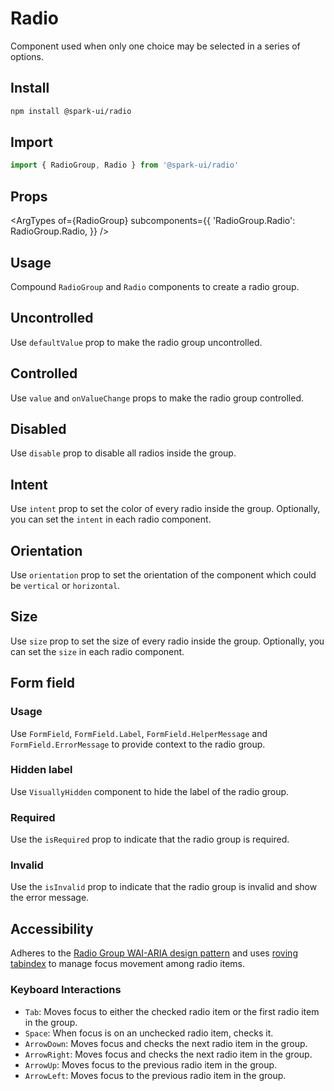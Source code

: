 
<Meta of={RadioStories} />

# Radio

Component used when only one choice may be selected in a series of options.

## Install

```sh
npm install @spark-ui/radio
```

## Import

```ts
import { RadioGroup, Radio } from '@spark-ui/radio'
```

## Props

<ArgTypes
  of={RadioGroup}
  subcomponents={{
    'RadioGroup.Radio': RadioGroup.Radio,
  }}
/>

## Usage

Compound `RadioGroup` and `Radio` components to create a radio group.

<Canvas of={RadioStories.Default} />

## Uncontrolled

Use `defaultValue` prop to make the radio group uncontrolled.

<Canvas of={RadioStories.Uncontrolled} />

## Controlled

Use `value` and `onValueChange` props to make the radio group controlled.

<Canvas of={RadioStories.Controlled} />

## Disabled

Use `disable` prop to disable all radios inside the group.

<Canvas of={RadioStories.Disabled} />

## Intent

Use `intent` prop to set the color of every radio inside the group. Optionally, you can set the `intent` in each radio component.

<Canvas of={RadioStories.Intent} />

## Orientation

Use `orientation` prop to set the orientation of the component which could be `vertical` or `horizontal`.

<Canvas of={RadioStories.Orientation} />

## Size

Use `size` prop to set the size of every radio inside the group. Optionally, you can set the `size` in each radio component.

<Canvas of={RadioStories.Size} />

## Form field

### Usage

Use `FormField`, `FormField.Label`, `FormField.HelperMessage` and `FormField.ErrorMessage` to provide context to the radio group.

<Canvas of={RadioStories.Control} />

### Hidden label

Use `VisuallyHidden` component to hide the label of the radio group.

<Canvas of={RadioStories.HiddenLabel} />

### Required

Use the `isRequired` prop to indicate that the radio group is required.

<Canvas of={RadioStories.Required} />

### Invalid

Use the `isInvalid` prop to indicate that the radio group is invalid and show the error message.

<Canvas of={RadioStories.Invalid} />

## Accessibility

Adheres to the [Radio Group WAI-ARIA design pattern](https://www.w3.org/WAI/ARIA/apg/patterns/radiobutton) and uses [roving tabindex](https://www.w3.org/TR/wai-aria-practices-1.2/examples/radio/radio.html) to manage focus movement among radio items.

### Keyboard Interactions

- `Tab`: Moves focus to either the checked radio item or the first radio item in the group.
- `Space`: When focus is on an unchecked radio item, checks it.
- `ArrowDown`: Moves focus and checks the next radio item in the group.
- `ArrowRight`: Moves focus and checks the next radio item in the group.
- `ArrowUp`: Moves focus to the previous radio item in the group.
- `ArrowLeft`: Moves focus to the previous radio item in the group.
